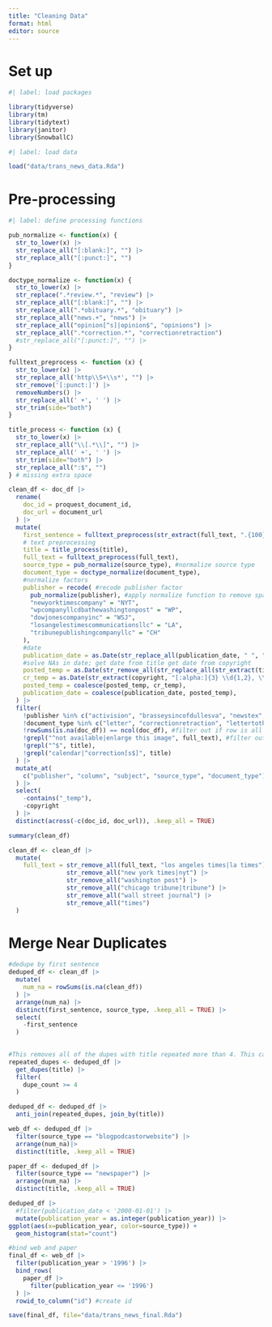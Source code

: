 ```yaml
---
title: "Cleaning Data"
format: html
editor: source
---
```


# Set up

```r
#| label: load packages

library(tidyverse)
library(tm)
library(tidytext)
library(janitor)
library(SnowballC)

```

```r
#| label: load data

load("data/trans_news_data.Rda")
```

# Pre-processing

```r
#| label: define processing functions

pub_normalize <- function(x) {
  str_to_lower(x) |>
  str_replace_all("[:blank:]", "") |>
  str_replace_all("[:punct:]", "")
}

doctype_normalize <- function(x) {
  str_to_lower(x) |>
  str_replace(".*review.*", "review") |>
  str_replace_all("[:blank:]", "") |>
  str_replace_all(".*obituary.*", "obituary") |>
  str_replace_all("news.+", "news") |>
  str_replace_all("opinion[^s]|opinion$", "opinions") |>
  str_replace_all(".*correction.*", "correctionretraction")
  #str_replace_all("[:punct:]", "") |>
}

fulltext_preprocess <- function (x) {
  str_to_lower(x) |>
  str_replace_all('http\\S+\\s*', "") |>
  str_remove('[:punct:]') |>
  removeNumbers() |>
  str_replace_all(' +', ' ') |>
  str_trim(side="both")
}

title_process <- function (x) {
  str_to_lower(x) |>
  str_replace_all("\\[.*\\]", "") |>
  str_replace_all(' +', ' ') |>
  str_trim(side="both") |>
  str_replace_all(":$", "")
} # missing extra space

```

```r
clean_df <- doc_df |>
  rename(
    doc_id = proquest_document_id,
    doc_url = document_url
  ) |>
  mutate(
    first_sentence = fulltext_preprocess(str_extract(full_text, ".{100}")),
    # text preprocessing
    title = title_process(title),
    full_text = fulltext_preprocess(full_text),
    source_type = pub_normalize(source_type), #normalize source type
    document_type = doctype_normalize(document_type),
    #normalize factors
    publisher = recode( #recode publisher factor
      pub_normalize(publisher), #apply normalize function to remove spaces and punctuation
      "newyorktimescompany" = "NYT",
      "wpcompanyllcdbathewashingtonpost" = "WP",
      "dowjonescompanyinc" = "WSJ",
      "losangelestimescommunicationsllc" = "LA",
      "tribunepublishingcompanyllc" = "CH"
    ),
    #date
    publication_date = as.Date(str_replace_all(publication_date, " ", ""), format="%b%d,%Y"),#format date
    #solve NAs in date; get date from title get date from copyright
    posted_temp = as.Date(str_remove_all(str_replace_all(str_extract(title, "(posted .*)"), "posted |\\d\\d:\\d\\d:\\d\\d\\).*", ""), " ")),
    cr_temp = as.Date(str_extract(copyright, "[:alpha:]{3} \\d{1,2}, \\d{4}$"), format="%b %d, %Y"),
    posted_temp = coalesce(posted_temp, cr_temp),
    publication_date = coalesce(publication_date, posted_temp),
  ) |>
  filter(
    !publisher %in% c("activision", "brasseysincofdullesva", "newstex", NA), #filter out incorrect publishers
    !document_type %in% c("letter", "correctionretraction", "lettertotheeditor"), #filter out letters
    !rowSums(is.na(doc_df)) == ncol(doc_df), #filter out if row is all NA
    !grepl("^not available|enlarge this image", full_text), #filter out not available full text
    !grepl("^$", title),
    !grepl("calendar|^correction[s$]", title)
  ) |>
  mutate_at(
    c("publisher", "column", "subject", "source_type", "document_type"), as.factor #make factor
  ) |>
  select(
    -contains("_temp"),
    -copyright
  ) |>
  distinct(across(-c(doc_id, doc_url)), .keep_all = TRUE)
```

```r
summary(clean_df)
```

```r
clean_df <- clean_df |>
  mutate(
    full_text = str_remove_all(full_text, "los angeles times|la times") |>
                str_remove_all("new york times|nyt") |>
                str_remove_all("washington post") |>
                str_remove_all("chicago tribune|tribune") |>
                str_remove_all("wall street journal") |>
                str_remove_all("times")
  )
```


# Merge Near Duplicates

```r
#dedupe by first sentence
deduped_df <- clean_df |>
  mutate(
    num_na = rowSums(is.na(clean_df))
  ) |>
  arrange(num_na) |>
  distinct(first_sentence, source_type, .keep_all = TRUE) |>
  select(
    -first_sentence
  )
  
```

```r
#This removes all of the dupes with title repeated more than 4. This captures all of the 
repeated_dupes <- deduped_df |>
  get_dupes(title) |>
  filter(
    dupe_count >= 4
  )

deduped_df <- deduped_df |>
  anti_join(repeated_dupes, join_by(title))
```


```r
web_df <- deduped_df |>
  filter(source_type == "blogpodcastorwebsite") |>
  arrange(num_na)|>
  distinct(title, .keep_all = TRUE)

paper_df <- deduped_df |>
  filter(source_type == "newspaper") |>
  arrange(num_na) |>
  distinct(title, .keep_all = TRUE)
```

```r

deduped_df |>
  #filter(publication_date < '2000-01-01') |>
  mutate(publication_year = as.integer(publication_year)) |>
ggplot(aes(x=publication_year, color=source_type)) +
  geom_histogram(stat="count")

```


```r
#bind web and paper
final_df <- web_df |>
  filter(publication_year > '1996') |>
  bind_rows(
    paper_df |>
      filter(publication_year <= '1996')
  ) |>
  rowid_to_column("id") #create id
```

```r
save(final_df, file="data/trans_news_final.Rda")
```